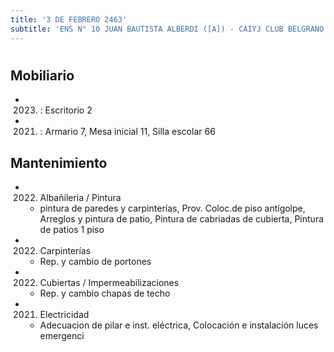 ```yaml
---
title: '3 DE FEBRERO 2463'
subtitle: 'ENS N° 10 JUAN BAUTISTA ALBERDI ([A]) - CAIYJ CLUB BELGRANO / NUÑEZ'
---
```


#


## Mobiliario

*  (2023) : Escritorio 2 

*  (2021) : Armario 7, Mesa inicial 11, Silla escolar 66 





## Mantenimiento

*  (2022) Albañileria / Pintura 
    + pintura de paredes y carpinterías, Prov. Coloc.de piso antígolpe, Arreglos y pintura de patio, Pintura de cabriadas de cubierta, Pintura de patios 1 piso

*  (2022) Carpinterías 
    + Rep. y cambio de portones

*  (2022) Cubiertas / Impermeabilizaciones 
    + Rep. y cambio chapas de techo

*  (2021) Electricidad 
    + Adecuacion de pilar e inst. eléctrica, Colocación e instalación luces emergenci



